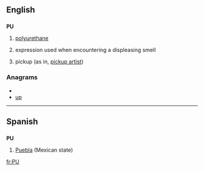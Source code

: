 {{also|Appendix:Variations of "pu"}}
==English==

==={{initialism}}===
'''PU'''

# {{organic compound}} [[polyurethane]]
# {{slang}} expression used when encountering a displeasing smell
# {{Internet slang}} pickup (as in, [[pickup artist]])

===Anagrams===
* {{alphagram|pu}}
* [[up#English|up]]


----

==Spanish==

==={{abbreviation|Spanish}}===
'''PU'''

# [[Puebla]] (Mexican state)

[[fr:PU]]